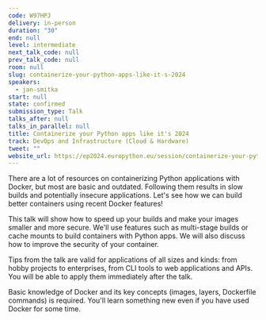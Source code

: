 ```yaml
---
code: W97HPJ
delivery: in-person
duration: "30"
end: null
level: intermediate
next_talk_code: null
prev_talk_code: null
room: null
slug: containerize-your-python-apps-like-it-s-2024
speakers:
  - jan-smitka
start: null
state: confirmed
submission_type: Talk
talks_after: null
talks_in_parallel: null
title: Containerize your Python apps like it's 2024
track: DevOps and Infrastructure (Cloud & Hardware)
tweet: ""
website_url: https://ep2024.europython.eu/session/containerize-your-python-apps-like-it-s-2024
---
```


There are a lot of resources on containerizing Python applications with Docker,
but most are basic and outdated. Following them results in slow builds and
potentially insecure applications. Let's see how we can build better containers
using recent Docker features!

This talk will show how to speed up your builds and make your images smaller and
more secure. We'll use features such as multi-stage builds or cache mounts to
build containers with Python apps. We will also discuss how to improve the
security of your container.

Tips from the talk are valid for applications of all sizes and kinds: from hobby
projects to enterprises, from CLI tools to web applications and APIs. You will
be able to apply them immediately after the talk.

Basic knowledge of Docker and its key concepts (images, layers, Dockerfile
commands) is required. You'll learn something new even if you have used Docker
for some time.

